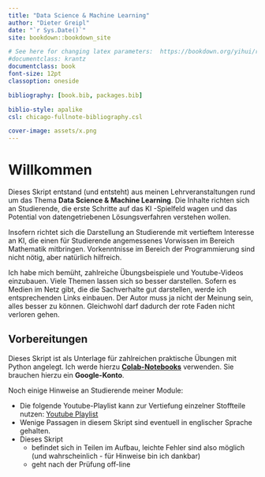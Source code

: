 ```yaml
---
title: "Data Science & Machine Learning"
author: "Dieter Greipl"
date: "`r Sys.Date()`"
site: bookdown::bookdown_site 

# See here for changing latex parameters:  https://bookdown.org/yihui/rmarkdown-cookbook/latex-variables.html 
#documentclass: krantz
documentclass: book 
font-size: 12pt
classoption: oneside

bibliography: [book.bib, packages.bib]

biblio-style: apalike
csl: chicago-fullnote-bibliography.csl 

cover-image: assets/x.png
---
```





# Willkommen {-}

Dieses Skript entstand (und entsteht) aus meinen Lehrveranstaltungen rund um das Thema **Data Science & Machine Learning**. Die Inhalte richten sich an Studierende, die erste Schritte auf das KI -Spielfeld wagen und das Potential  von datengetriebenen Lösungsverfahren verstehen wollen.  

Insofern richtet sich die Darstellung an Studierende mit vertieftem Interesse an KI, die einen für Studierende angemessenes Vorwissen im Bereich Mathematik mitbringen.  Vorkenntnisse im Bereich der Programmierung sind nicht nötig, aber natürlich hilfreich.

Ich habe mich bemüht, zahlreiche Übungsbeispiele und Youtube-Videos einzubauen. Viele Themen lassen sich so besser darstellen. Sofern es Medien im Netz gibt, die die Sachverhalte gut darstellen, werde ich entsprechenden Links einbauen. Der Autor muss ja nicht der Meinung sein, alles besser zu können. Gleichwohl darf dadurch der rote Faden nicht verloren gehen. 

  

## Vorbereitungen	{-}

Dieses Skript ist als Unterlage für zahlreichen praktische Übungen mit Python angelegt. Ich werde hierzu [**Colab-Notebooks**](https://colab.research.google.com/) verwenden. Sie brauchen hierzu ein **Google-Konto**.



Noch einige Hinweise an Studierende meiner Module:

- Die folgende Youtube-Playlist kann zur Vertiefung einzelner Stoffteile nutzen: [Youtube Playlist](https://youtube.com/playlist?list=PLfGN40VwjduJPvtP9QUjC0rjM6-ePT9bg)
- Wenige Passagen in diesem Skript sind eventuell in englischer Sprache gehalten.
- Dieses Skript 
  - befindet sich in Teilen im Aufbau, leichte Fehler sind also möglich (und wahrscheinlich  - für Hinweise bin ich dankbar)
  - geht nach der Prüfung off-line
